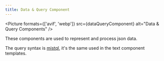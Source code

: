 ```yaml
---
title: Data & Query Component
---
```



<Picture
    formats={['avif', 'webp']}
    src={dataQueryComponent}
    alt="Data & Query Components"
/>

These components are used to represent and process json data.

The query syntax is [mistql](https://www.mistql.com), it's the same used in the text component templates.
